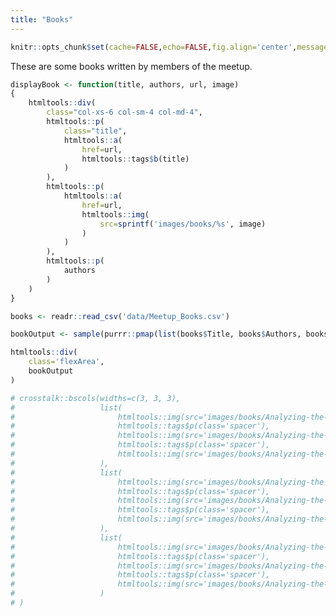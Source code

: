 ```yaml
---
title: "Books"
---
```

    
```r
knitr::opts_chunk$set(cache=FALSE,echo=FALSE,fig.align='center',message=FALSE)
```

These are some books written by members of the meetup.

```r
displayBook <- function(title, authors, url, image)
{
    htmltools::div(
        class="col-xs-6 col-sm-4 col-md-4",
        htmltools::p(
            class="title",
            htmltools::a(
                href=url,
                htmltools::tags$b(title)
            )
        ),
        htmltools::p(
            htmltools::a(
                href=url,
                htmltools::img(
                    src=sprintf('images/books/%s', image)
                )
            )
        ),
        htmltools::p(
            authors
        )
    )
}
```

```r
books <- readr::read_csv('data/Meetup_Books.csv')
```

```r
bookOutput <- sample(purrr::pmap(list(books$Title, books$Authors, books$URL, books$Picture), displayBook))
```

```r
htmltools::div(
    class='flexArea',
    bookOutput
)

# crosstalk::bscols(widths=c(3, 3, 3),
#                   list(
#                       htmltools::img(src='images/books/Analyzing-the-Analyzers.jpg', class='bookthumb'),
#                       htmltools::tags$p(class='spacer'),
#                       htmltools::img(src='images/books/Analyzing-the-Analyzers.jpg', class='bookthumb'),
#                       htmltools::tags$p(class='spacer'),
#                       htmltools::img(src='images/books/Analyzing-the-Analyzers.jpg', class='bookthumb')
#                   ),
#                   list(
#                       htmltools::img(src='images/books/Analyzing-the-Analyzers.jpg', class='bookthumb'),
#                       htmltools::tags$p(class='spacer'),
#                       htmltools::img(src='images/books/Analyzing-the-Analyzers.jpg', class='bookthumb'),
#                       htmltools::tags$p(class='spacer'),
#                       htmltools::img(src='images/books/Analyzing-the-Analyzers.jpg', class='bookthumb')
#                   ),
#                   list(
#                       htmltools::img(src='images/books/Analyzing-the-Analyzers.jpg', class='bookthumb'),
#                       htmltools::tags$p(class='spacer'),
#                       htmltools::img(src='images/books/Analyzing-the-Analyzers.jpg', class='bookthumb'),
#                       htmltools::tags$p(class='spacer'),
#                       htmltools::img(src='images/books/Analyzing-the-Analyzers.jpg', class='bookthumb')
#                   )
# )
```
